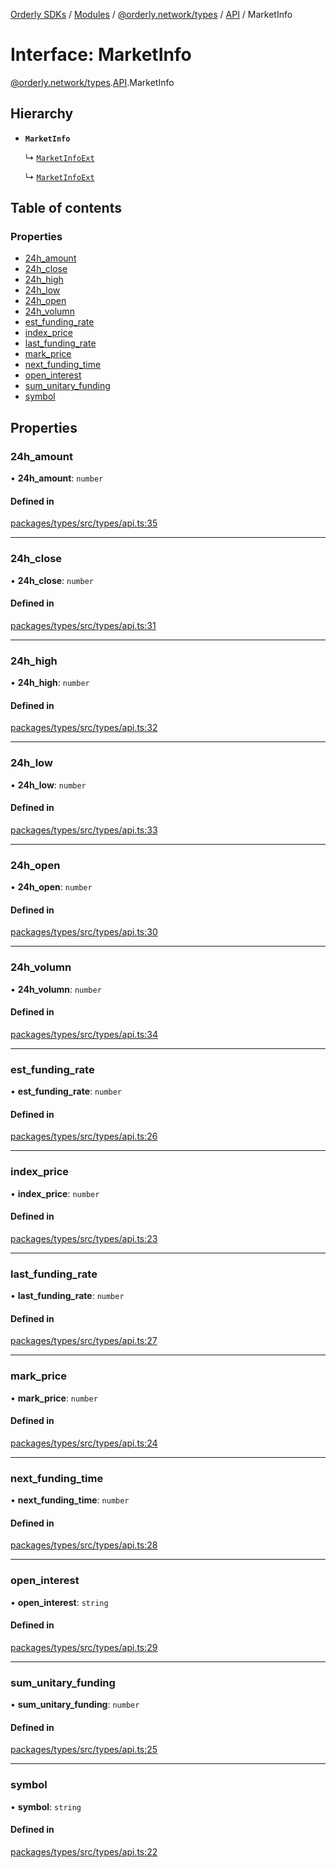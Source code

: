[Orderly SDKs](/sdks/tech-doc/README) / [Modules](/sdks/tech-doc/modules) / [@orderly.network/types](/sdks/tech-doc/modules/orderly_network_types) / [API](/sdks/tech-doc/modules/orderly_network_types.API) / MarketInfo

# Interface: MarketInfo

[@orderly.network/types](/sdks/tech-doc/modules/orderly_network_types).[API](/sdks/tech-doc/modules/orderly_network_types.API).MarketInfo

## Hierarchy

- **`MarketInfo`**

  ↳ [`MarketInfoExt`](/sdks/tech-doc/interfaces/orderly_network_types.API.MarketInfoExt)

  ↳ [`MarketInfoExt`](/sdks/tech-doc/interfaces/orderly_network_types.API.MarketInfoExt)

## Table of contents

### Properties

- [24h\_amount](/sdks/tech-doc/interfaces/orderly_network_types.API.MarketInfo#24h_amount)
- [24h\_close](/sdks/tech-doc/interfaces/orderly_network_types.API.MarketInfo#24h_close)
- [24h\_high](/sdks/tech-doc/interfaces/orderly_network_types.API.MarketInfo#24h_high)
- [24h\_low](/sdks/tech-doc/interfaces/orderly_network_types.API.MarketInfo#24h_low)
- [24h\_open](/sdks/tech-doc/interfaces/orderly_network_types.API.MarketInfo#24h_open)
- [24h\_volumn](/sdks/tech-doc/interfaces/orderly_network_types.API.MarketInfo#24h_volumn)
- [est\_funding\_rate](/sdks/tech-doc/interfaces/orderly_network_types.API.MarketInfo#est_funding_rate)
- [index\_price](/sdks/tech-doc/interfaces/orderly_network_types.API.MarketInfo#index_price)
- [last\_funding\_rate](/sdks/tech-doc/interfaces/orderly_network_types.API.MarketInfo#last_funding_rate)
- [mark\_price](/sdks/tech-doc/interfaces/orderly_network_types.API.MarketInfo#mark_price)
- [next\_funding\_time](/sdks/tech-doc/interfaces/orderly_network_types.API.MarketInfo#next_funding_time)
- [open\_interest](/sdks/tech-doc/interfaces/orderly_network_types.API.MarketInfo#open_interest)
- [sum\_unitary\_funding](/sdks/tech-doc/interfaces/orderly_network_types.API.MarketInfo#sum_unitary_funding)
- [symbol](/sdks/tech-doc/interfaces/orderly_network_types.API.MarketInfo#symbol)

## Properties

### 24h\_amount

• **24h\_amount**: `number`

#### Defined in

[packages/types/src/types/api.ts:35](https://github.com/OrderlyNetwork/js-sdk/blob/b90fff4/packages/types/src/types/api.ts#L35)

___

### 24h\_close

• **24h\_close**: `number`

#### Defined in

[packages/types/src/types/api.ts:31](https://github.com/OrderlyNetwork/js-sdk/blob/b90fff4/packages/types/src/types/api.ts#L31)

___

### 24h\_high

• **24h\_high**: `number`

#### Defined in

[packages/types/src/types/api.ts:32](https://github.com/OrderlyNetwork/js-sdk/blob/b90fff4/packages/types/src/types/api.ts#L32)

___

### 24h\_low

• **24h\_low**: `number`

#### Defined in

[packages/types/src/types/api.ts:33](https://github.com/OrderlyNetwork/js-sdk/blob/b90fff4/packages/types/src/types/api.ts#L33)

___

### 24h\_open

• **24h\_open**: `number`

#### Defined in

[packages/types/src/types/api.ts:30](https://github.com/OrderlyNetwork/js-sdk/blob/b90fff4/packages/types/src/types/api.ts#L30)

___

### 24h\_volumn

• **24h\_volumn**: `number`

#### Defined in

[packages/types/src/types/api.ts:34](https://github.com/OrderlyNetwork/js-sdk/blob/b90fff4/packages/types/src/types/api.ts#L34)

___

### est\_funding\_rate

• **est\_funding\_rate**: `number`

#### Defined in

[packages/types/src/types/api.ts:26](https://github.com/OrderlyNetwork/js-sdk/blob/b90fff4/packages/types/src/types/api.ts#L26)

___

### index\_price

• **index\_price**: `number`

#### Defined in

[packages/types/src/types/api.ts:23](https://github.com/OrderlyNetwork/js-sdk/blob/b90fff4/packages/types/src/types/api.ts#L23)

___

### last\_funding\_rate

• **last\_funding\_rate**: `number`

#### Defined in

[packages/types/src/types/api.ts:27](https://github.com/OrderlyNetwork/js-sdk/blob/b90fff4/packages/types/src/types/api.ts#L27)

___

### mark\_price

• **mark\_price**: `number`

#### Defined in

[packages/types/src/types/api.ts:24](https://github.com/OrderlyNetwork/js-sdk/blob/b90fff4/packages/types/src/types/api.ts#L24)

___

### next\_funding\_time

• **next\_funding\_time**: `number`

#### Defined in

[packages/types/src/types/api.ts:28](https://github.com/OrderlyNetwork/js-sdk/blob/b90fff4/packages/types/src/types/api.ts#L28)

___

### open\_interest

• **open\_interest**: `string`

#### Defined in

[packages/types/src/types/api.ts:29](https://github.com/OrderlyNetwork/js-sdk/blob/b90fff4/packages/types/src/types/api.ts#L29)

___

### sum\_unitary\_funding

• **sum\_unitary\_funding**: `number`

#### Defined in

[packages/types/src/types/api.ts:25](https://github.com/OrderlyNetwork/js-sdk/blob/b90fff4/packages/types/src/types/api.ts#L25)

___

### symbol

• **symbol**: `string`

#### Defined in

[packages/types/src/types/api.ts:22](https://github.com/OrderlyNetwork/js-sdk/blob/b90fff4/packages/types/src/types/api.ts#L22)
